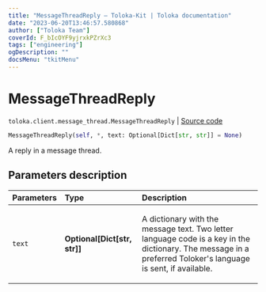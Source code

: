 ```yaml
---
title: "MessageThreadReply — Toloka-Kit | Toloka documentation"
date: "2023-06-20T13:46:57.580868"
author: ["Toloka Team"]
coverId: F_bIcOYF9yjrxkPZrXc3
tags: ["engineering"]
ogDescription: ""
docsMenu: "tkitMenu"
---
```


# MessageThreadReply

`toloka.client.message_thread.MessageThreadReply` | [Source code](https://github.com/Toloka/toloka-kit/blob/v1.2.0/src/client/message_thread.py#L152)

```python
MessageThreadReply(self, *, text: Optional[Dict[str, str]] = None)
```

A reply in a message thread.

## Parameters description

| Parameters | Type | Description |
| :----------| :----| :-----------|
`text`|**Optional\[Dict\[str, str\]\]**|<p>A dictionary with the message text. Two letter language code is a key in the dictionary. The message in a preferred Toloker's language is sent, if available.</p>